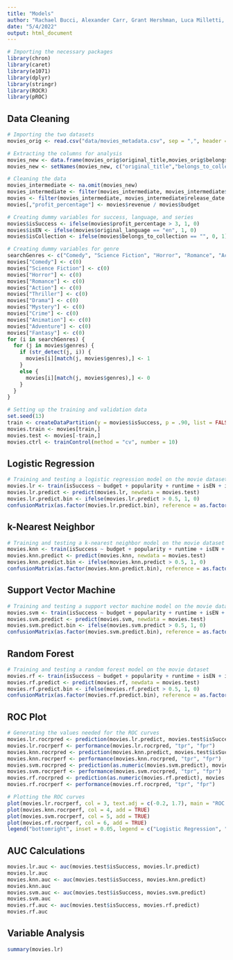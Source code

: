 ---
title: "Models"
author: "Rachael Bucci, Alexander Carr, Grant Hershman, Luca Milletti, Emma Mirabelli"
date: "5/4/2022"
output: html_document
---

```{r, warning = FALSE, echo = FALSE, message = FALSE}
# Importing the necessary packages
library(chron)
library(caret)
library(e1071)
library(dplyr)
library(stringr)
library(ROCR)
library(pROC)
```

## Data Cleaning

```{r, warning = FALSE}
# Importing the two datasets
movies_orig <- read.csv("data/movies_metadata.csv", sep = ",", header = T)

# Extracting the columns for analysis
movies_new <- data.frame(movies_orig$original_title,movies_orig$belongs_to_collection,as.numeric(movies_orig$budget), as.numeric(movies_orig$revenue), as.numeric(movies_orig$popularity), movies_orig$original_language, movies_orig$runtime, as.Date(chron(movies_orig$release_date)), movies_orig$genres)
movies_new <- setNames(movies_new, c("original_title","belongs_to_collection","budget","revenue","popularity","original_language","runtime","release_date","genres"))

# Cleaning the data
movies_intermediate <- na.omit(movies_new)
movies_intermediate <- filter(movies_intermediate, movies_intermediate$revenue > 0 & movies_intermediate$budget > 0)
movies <- filter(movies_intermediate, movies_intermediate$release_date >= as.Date("1950-01-01", format = "%Y-%m-%d"))
movies[,"profit_percentage"] <- movies$revenue / movies$budget

# Creating dummy variables for success, language, and series
movies$isSuccess <- ifelse(movies$profit_percentage > 3, 1, 0)
movies$isEN <- ifelse(movies$original_language == "en", 1, 0)
movies$isCollection <- ifelse(movies$belongs_to_collection == "", 0, 1)

# Creating dummy variables for genre
searchGenres <- c("Comedy", "Science Fiction", "Horror", "Romance", "Action", "Thriller", "Drama", "Mystery", "Crime", "Animation", "Adventure", "Fantasy")
movies["Comedy"] <- c(0)
movies["Science Fiction"] <- c(0)
movies["Horror"] <- c(0)
movies["Romance"] <- c(0)
movies["Action"] <- c(0)
movies["Thriller"] <- c(0)
movies["Drama"] <- c(0)
movies["Mystery"] <- c(0)
movies["Crime"] <- c(0)
movies["Animation"] <- c(0)
movies["Adventure"] <- c(0)
movies["Fantasy"] <- c(0)
for (i in searchGenres) {
  for (j in movies$genres) {
    if (str_detect(j, i)) {
      movies[i][match(j, movies$genres),] <- 1
    }
    else {
      movies[i][match(j, movies$genres),] <- 0
    }
  }
}

# Setting up the training and validation data
set.seed(13)
train <- createDataPartition(y = movies$isSuccess, p = .90, list = FALSE)
movies.train <- movies[train,]
movies.test <- movies[-train,]
movies.ctrl <- trainControl(method = "cv", number = 10)
```

## Logistic Regression

```{r, warning = FALSE}
# Training and testing a logistic regression model on the movie dataset
movies.lr <- train(isSuccess ~ budget + popularity + runtime + isEN + isCollection + Comedy + `Science Fiction` + Horror + Romance + Action + Thriller + Drama + Mystery + Crime + Animation + Adventure + Fantasy, data = movies.train, method = "glm", trControl = movies.ctrl)
movies.lr.predict <- predict(movies.lr, newdata = movies.test)
movies.lr.predict.bin <- ifelse(movies.lr.predict > 0.5, 1, 0)
confusionMatrix(as.factor(movies.lr.predict.bin), reference = as.factor(movies.test$isSuccess))
```

## k-Nearest Neighbor

```{r, warning = FALSE}
# Training and testing a k-nearest neighbor model on the movie dataset
movies.knn <- train(isSuccess ~ budget + popularity + runtime + isEN + isCollection + Comedy + `Science Fiction` + Horror + Romance + Action + Thriller + Drama + Mystery + Crime + Animation + Adventure + Fantasy, data = movies.train, method = "knn", trControl = movies.ctrl)
movies.knn.predict <- predict(movies.knn, newdata = movies.test)
movies.knn.predict.bin <- ifelse(movies.knn.predict > 0.5, 1, 0)
confusionMatrix(as.factor(movies.knn.predict.bin), reference = as.factor(movies.test$isSuccess))
```

## Support Vector Machine

```{r, warning = FALSE}
# Training and testing a support vector machine model on the movie dataset
movies.svm <- train(isSuccess ~ budget + popularity + runtime + isEN + isCollection + Comedy + `Science Fiction` + Horror + Romance + Action + Thriller + Drama + Mystery + Crime + Animation + Adventure + Fantasy, data = movies.train, method = "svmLinear", trControl = movies.ctrl)
movies.svm.predict <- predict(movies.svm, newdata = movies.test)
movies.svm.predict.bin <- ifelse(movies.svm.predict > 0.5, 1, 0)
confusionMatrix(as.factor(movies.svm.predict.bin), reference = as.factor(movies.test$isSuccess))
```

## Random Forest

```{r, warning = FALSE}
# Training and testing a random forest model on the movie dataset
movies.rf <- train(isSuccess ~ budget + popularity + runtime + isEN + isCollection + Comedy + `Science Fiction` + Horror + Romance + Action + Thriller + Drama + Mystery + Crime + Animation + Adventure + Fantasy, data = movies.train, method = "rf", trControl = movies.ctrl)
movies.rf.predict <- predict(movies.rf, newdata = movies.test)
movies.rf.predict.bin <- ifelse(movies.rf.predict > 0.5, 1, 0)
confusionMatrix(as.factor(movies.rf.predict.bin), reference = as.factor(movies.test$isSuccess))
```

## ROC Plot

```{r, warning = FALSE}
# Generating the values needed for the ROC curves
movies.lr.rocrpred <- prediction(movies.lr.predict, movies.test$isSuccess)
movies.lr.rocrperf <- performance(movies.lr.rocrpred, "tpr", "fpr")
movies.knn.rocrpred <- prediction(movies.knn.predict, movies.test$isSuccess)
movies.knn.rocrperf <- performance(movies.knn.rocrpred, "tpr", "fpr")
movies.svm.rocrpred <- prediction(as.numeric(movies.svm.predict), movies.test$isSuccess)
movies.svm.rocrperf <- performance(movies.svm.rocrpred, "tpr", "fpr")
movies.rf.rocrpred <- prediction(as.numeric(movies.rf.predict), movies.test$isSuccess)
movies.rf.rocrperf <- performance(movies.rf.rocrpred, "tpr", "fpr")

# Plotting the ROC curves
plot(movies.lr.rocrperf, col = 3, text.adj = c(-0.2, 1.7), main = "ROC Curve")
plot(movies.knn.rocrperf, col = 4, add = TRUE)
plot(movies.svm.rocrperf, col = 5, add = TRUE)
plot(movies.rf.rocrperf, col = 6, add = TRUE)
legend("bottomright", inset = 0.05, legend = c("Logistic Regression", "k-Nearest Neighbor", "Support Vector Machine", "Random Forest"), lty = c(1, 1, 1, 1), col = c(3, 4, 5, 6))
```
## AUC Calculations

```{r, warning = FALSE}
movies.lr.auc <- auc(movies.test$isSuccess, movies.lr.predict)
movies.lr.auc
movies.knn.auc <- auc(movies.test$isSuccess, movies.knn.predict)
movies.knn.auc
movies.svm.auc <- auc(movies.test$isSuccess, movies.svm.predict)
movies.svm.auc
movies.rf.auc <- auc(movies.test$isSuccess, movies.rf.predict)
movies.rf.auc
```

## Variable Analysis

```{r, warning = FALSE}
summary(movies.lr)
```
